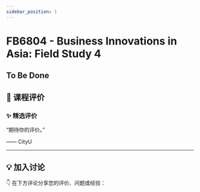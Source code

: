 ```yaml
---
sidebar_position: 1
---
```



# FB6804 - Business Innovations in Asia: Field Study 4

## To Be Done

## **💬 课程评价**

### ✨ **精选评价**
<div className={commentStyles.commentBox}>
    <p className={commentStyles.commentText}>
        “期待你的评价。”
    </p>
    <p className={commentStyles.commentAuthor}>—— CityU</p>
</div>

---

## **💡 加入讨论**

👇 在下方评论分享您的评价、问题或经验：
<Utterances />
